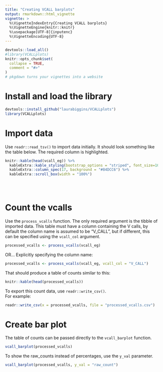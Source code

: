 ```yaml
---
title: "Creating VCALL barplots"
output: rmarkdown::html_vignette
vignette: >
  %\VignetteIndexEntry{Creating VCALL barplots}
  %\VignetteEngine{knitr::knitr}
  %\usepackage[UTF-8]{inputenc}
  %\VignetteEncoding{UTF-8}
---
```


```r
devtools::load_all()
#library(VCALLplots)
knitr::opts_chunk$set(
  collapse = TRUE,
  comment = "#>"
)
# pkgdown turns your vignettes into a website
```

# Install and load the library

```r
devtools::install_github("laurabiggins/VCALLplots")
library(VCALLplots)
```

# Import data  

Use `readr::read_tsv()` to import data initially. It should look something like the table below.
The required column is highlighted.

```r
knitr::kable(head(vcall_eg)) %>% 
  kableExtra::kable_styling(bootstrap_options = "striped", font_size=10) %>% 
  kableExtra::column_spec(17, background = "#84DCC6") %>%
  kableExtra::scroll_box(width = "100%")
  
```
<br>

# Count the vcalls  

Use the `process_vcalls` function. The only required argument is the tibble of imported data.
This table must have a column containing the V calls, by default the column name is assumed 
to be "V_CALL", but if different, this can be specified using the `vcall_col` argument.

```r
processed_vcalls <- process_vcalls(vcall_eg)
```
   
OR...
Explicitly specifying the column name:

```r
processed_vcalls <- process_vcalls(vcall_eg, vcall_col = "V_CALL")
```

That should produce a table of counts similar to this:

```r
knitr::kable(head(processed_vcalls))
```

To export this count data, use `readr::write_csv()`.   
For example:
```r
readr::write_csv(x = processed_vcalls, file = "processed_vcalls.csv")
```

# Create bar plot

The table of counts can be passed directly to the `vcall_barplot` function.

```r
vcall_barplot(processed_vcalls)
```

To show the raw_counts instead of percentages, use the `y_val` parameter.

```r
vcall_barplot(processed_vcalls, y_val = "raw_count")
```

